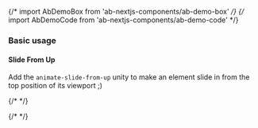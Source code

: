 {/* import AbDemoBox from 'ab-nextjs-components/ab-demo-box' */}
{/* import AbDemoCode from 'ab-nextjs-components/ab-demo-code' */}



### Basic usage

#### Slide From Up

Add the `animate-slide-from-up` unity to make an element slide in from the top position of its viewport ;)

{/*<AbDemoBox></AbDemoBox> */}

{/*<AbDemoCode></AbDemoCode> */}


